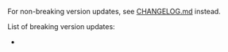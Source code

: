 
For non-breaking version updates, see [CHANGELOG.md](https://github.com/brillout/vite-plugin-ssr/blob/main/CHANGELOG.md) instead.

List of breaking version updates:
- <Link href="/migration/0.4" />
